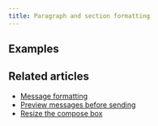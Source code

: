 ```yaml
---
title: Paragraph and section formatting
---
```



<ParagraphsAndSectionsIntro />

## Examples

<ParagraphsAndSectionsExamples />

## Related articles

* [Message formatting](/help/format-your-message-using-markdown)
* [Preview messages before sending](/help/preview-your-message-before-sending)
* [Resize the compose box](/help/resize-the-compose-box)
